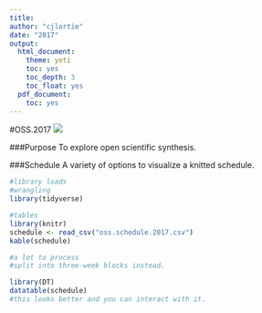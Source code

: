 ```yaml
---
title:
author: "cjlortie"
date: "2017"
output:
  html_document:
    theme: yeti
    toc: yes
    toc_depth: 3
    toc_float: yes
  pdf_document:
    toc: yes
---
```

#OSS.2017
[![](./nceas.png)](http://www.nceas.ucsb.edu)

###Purpose
To explore open scientific synthesis.

###Schedule
A variety of options to visualize a knitted schedule.

```r
#library loads
#wrangling
library(tidyverse)

#tables
library(knitr)
schedule <- read_csv("oss.schedule.2017.csv")
kable(schedule)

#a lot to process
#split into three-week blocks instead.

library(DT)
datatable(schedule)
#this looks better and you can interact with it.

```


